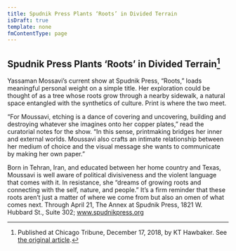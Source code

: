 ```yaml
---
title: Spudnik Press Plants ‘Roots’ in Divided Terrain
isDraft: true
template: none
fmContentType: page
---
```


## Spudnik Press Plants ‘Roots’ in Divided Terrain[^1]

Yassaman Mossavi’s current show at Spudnik Press, “Roots,” loads meaningful personal weight on a simple title. Her exploration could be thought of as a tree whose roots grow through a nearby sidewalk, a natural space entangled with the synthetics of culture. Print is where the two meet.

“For Moussavi, etching is a dance of covering and uncovering, building and destroying whatever she imagines onto her copper plates,” read the curatorial notes for the show. “In this sense, printmaking bridges her inner and external worlds. Moussavi also crafts an intimate relationship between her medium of choice and the visual message she wants to communicate by making her own paper.”

Born in Tehran, Iran, and educated between her home country and Texas, Moussavi is well aware of political divisiveness and the violent language that comes with it. In resistance, she “dreams of growing roots and connecting with the self, nature, and people.” It’s a firm reminder that these roots aren’t just a matter of where we come from but also an omen of what comes next. Through April 21, The Annex at Spudnik Press, 1821 W. Hubbard St., Suite 302; www.spudnikpress.org

[^1]: Published at Chicago Tribune, December 17, 2018, by KT Hawbaker. See [the original article](https://www.chicagotribune.com/2018/04/06/spudnik-press-plants-roots-in-divided-terrain-nmma-connects-dots-between-immigration-labor-movements-and-art/).